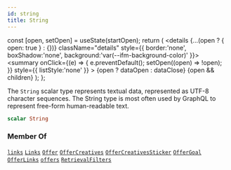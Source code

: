 ```yaml
---
id: string
title: String
---
```









  const [open, setOpen] = useState(startOpen);
  return (
    <details {...(open ? { open: true } : {})} className="details" style={{ border:'none', boxShadow:'none', background:'var(--ifm-background-color)' }}>
      <summary
        onClick={(e) => {
          e.preventDefault();
          setOpen((open) => !open);
        }}
        style={{ listStyle:'none' }}
      >
      {open ? dataOpen : dataClose}
      </summary>
      {open && children}
    </details>
  );
};








The `String` scalar type represents textual data, represented as UTF-8 character sequences. The String type is most often used by GraphQL to represent free-form human-readable text.


```graphql
scalar String
```








### Member Of

[`links`](/targeted-api/operations/queries/links.mdx)  <Badge class="badge badge--secondary badge--relation" text="query"/><Bullet />[`Links`](/targeted-api/types/objects/links.mdx)  <Badge class="badge badge--secondary badge--relation" text="object"/><Bullet />[`Offer`](/targeted-api/types/objects/offer.mdx)  <Badge class="badge badge--secondary badge--relation" text="object"/><Bullet />[`OfferCreatives`](/targeted-api/types/objects/offer-creatives.mdx)  <Badge class="badge badge--secondary badge--relation" text="object"/><Bullet />[`OfferCreativesSticker`](/targeted-api/types/objects/offer-creatives-sticker.mdx)  <Badge class="badge badge--secondary badge--relation" text="object"/><Bullet />[`OfferGoal`](/targeted-api/types/objects/offer-goal.mdx)  <Badge class="badge badge--secondary badge--relation" text="object"/><Bullet />[`OfferLinks`](/targeted-api/types/objects/offer-links.mdx)  <Badge class="badge badge--secondary badge--relation" text="object"/><Bullet />[`offers`](/targeted-api/operations/queries/offers.mdx)  <Badge class="badge badge--secondary badge--relation" text="query"/><Bullet />[`RetrievalFilters`](/targeted-api/types/inputs/retrieval-filters.mdx)  <Badge class="badge badge--secondary badge--relation" text="input"/>